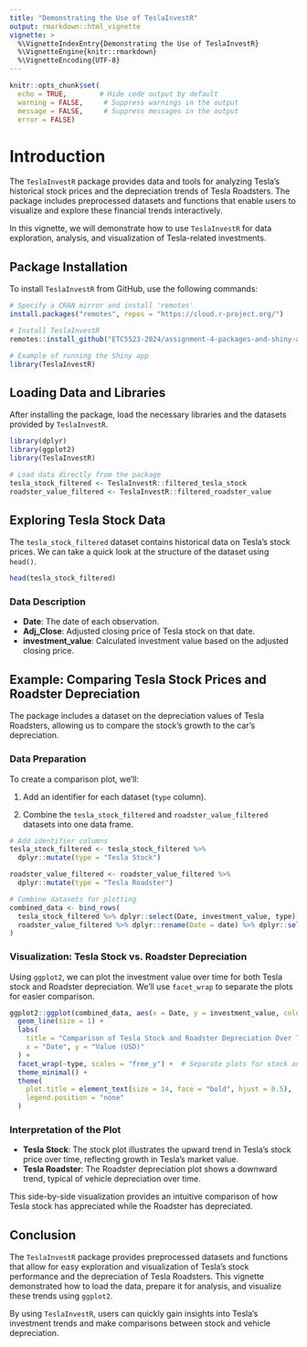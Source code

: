 ```yaml
---
title: "Demonstrating the Use of TeslaInvestR"
output: rmarkdown::html_vignette
vignette: >
  %\VignetteIndexEntry{Demonstrating the Use of TeslaInvestR}
  %\VignetteEngine{knitr::rmarkdown}
  %\VignetteEncoding{UTF-8}
---
```


```r
knitr::opts_chunk$set(
  echo = TRUE,        # Hide code output by default
  warning = FALSE,     # Suppress warnings in the output
  message = FALSE,     # Suppress messages in the output
  error = FALSE)      
```

# Introduction

The `TeslaInvestR` package provides data and tools for analyzing Tesla's historical stock prices and the depreciation trends of Tesla Roadsters. The package includes preprocessed datasets and functions that enable users to visualize and explore these financial trends interactively.

In this vignette, we will demonstrate how to use `TeslaInvestR` for data exploration, analysis, and visualization of Tesla-related investments.

## Package Installation

To install `TeslaInvestR` from GitHub, use the following commands:

```r
# Specify a CRAN mirror and install 'remotes'
install.packages("remotes", repos = "https://cloud.r-project.org/")
```

```r
# Install TeslaInvestR
remotes::install_github("ETC5523-2024/assignment-4-packages-and-shiny-apps-nnam0004")

# Example of running the Shiny app
library(TeslaInvestR)

```

## Loading Data and Libraries

After installing the package, load the necessary libraries and the datasets provided by `TeslaInvestR`.

```r
library(dplyr)
library(ggplot2)
library(TeslaInvestR)

# Load data directly from the package
tesla_stock_filtered <- TeslaInvestR::filtered_tesla_stock
roadster_value_filtered <- TeslaInvestR::filtered_roadster_value
```

## Exploring Tesla Stock Data

The `tesla_stock_filtered` dataset contains historical data on Tesla's stock prices. We can take a quick look at the structure of the dataset using `head()`.

```r
head(tesla_stock_filtered)
```

### Data Description

- **Date**: The date of each observation.
- **Adj_Close**: Adjusted closing price of Tesla stock on that date.
- **investment_value**: Calculated investment value based on the adjusted closing price.

## Example: Comparing Tesla Stock Prices and Roadster Depreciation

The package includes a dataset on the depreciation values of Tesla Roadsters, allowing us to compare the stock's growth to the car's depreciation.

### Data Preparation

To create a comparison plot, we’ll:

1. Add an identifier for each dataset (`type` column).

2. Combine the `tesla_stock_filtered` and `roadster_value_filtered` datasets into one data frame.

```r
# Add identifier columns
tesla_stock_filtered <- tesla_stock_filtered %>%
  dplyr::mutate(type = "Tesla Stock")

roadster_value_filtered <- roadster_value_filtered %>%
  dplyr::mutate(type = "Tesla Roadster")

# Combine datasets for plotting
combined_data <- bind_rows(
  tesla_stock_filtered %>% dplyr::select(Date, investment_value, type),
  roadster_value_filtered %>% dplyr::rename(Date = date) %>% dplyr::select(Date, investment_value, type)
)
```

### Visualization: Tesla Stock vs. Roadster Depreciation

Using `ggplot2`, we can plot the investment value over time for both Tesla stock and Roadster depreciation. We'll use `facet_wrap` to separate the plots for easier comparison.

```r
ggplot2::ggplot(combined_data, aes(x = Date, y = investment_value, color = type)) +
  geom_line(size = 1) +
  labs(
    title = "Comparison of Tesla Stock and Roadster Depreciation Over Time",
    x = "Date", y = "Value (USD)"
  ) +
  facet_wrap(~type, scales = "free_y") +  # Separate plots for stock and roadster
  theme_minimal() +
  theme(
    plot.title = element_text(size = 14, face = "bold", hjust = 0.5),
    legend.position = "none"
  )
```

### Interpretation of the Plot

- **Tesla Stock**: The stock plot illustrates the upward trend in Tesla’s stock price over time, reflecting growth in Tesla's market value.
- **Tesla Roadster**: The Roadster depreciation plot shows a downward trend, typical of vehicle depreciation over time.

This side-by-side visualization provides an intuitive comparison of how Tesla stock has appreciated while the Roadster has depreciated.

## Conclusion

The `TeslaInvestR` package provides preprocessed datasets and functions that allow for easy exploration and visualization of Tesla's stock performance and the depreciation of Tesla Roadsters. This vignette demonstrated how to load the data, prepare it for analysis, and visualize these trends using `ggplot2`.

By using `TeslaInvestR`, users can quickly gain insights into Tesla's investment trends and make comparisons between stock and vehicle depreciation.
